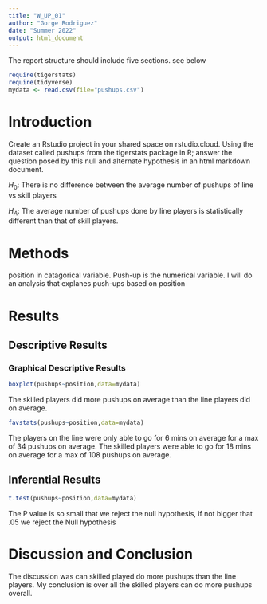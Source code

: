 ```yaml
---
title: "W_UP_01"
author: "Gorge Rodriguez"
date: "Summer 2022"
output: html_document
---
```




The report structure should include five sections.  see below



```r
require(tigerstats)
require(tidyverse)
mydata <- read.csv(file="pushups.csv")
```

# Introduction

<!--In this section you explain what you are trying to show. Where did the data come from? What is the research or other question you are trying to answer?!-->

Create an Rstudio project in your shared space on rstudio.cloud.  Using the dataset called pushups from the tigerstats package in R; answer the question posed by this null and alternate hypothesis in an html markdown document.

$H_0$: There is no difference between the average number of pushups of line vs skill players

$H_A$: The average number of pushups done by line players is statistically different than that of skill  players.

# Methods

<!--Decide on your methods: use "variable analysis" or other appropriate descriptors. Make sure to choose at least one graphical method and at least one numerical method.!-->
position in catagorical variable. Push-up is the numerical variable. I will do an analysis that explanes push-ups based on position


# Results

<!--Divide this section into two sub-sections: One for your descriptive results and one for your inferential results.!-->

## Descriptive Results

### Graphical Descriptive Results

<!--Graphical results here. Make sure to show your code. Provide appropriate labels for axes, giving units if possible, and provide a good title for the graph, too. Use the graphical results to describe the patterns if any that exist in the data as focused toward the research question!-->
```r
boxplot(pushups~position,data=mydata)
```

The skilled players did more pushups on average than the line players did on average.

<!--Numerical results go here. Use the numerical results to describe the patterns if any that exist in the data as focused toward the research question!-->
```r
favstats(pushups~position,data=mydata)
```
The players on the line were only able to go for 6 mins on average for a max of 34 pushups on average. The skilled players were able to go for 18 mins on average for a max of 108 pushups on average.

## Inferential Results
```r
t.test(pushups~position,data=mydata)
```
The P value is so small that we reject the null hypothesis, if not bigger that .05 we reject the Null hypothesis
<!--State hypothesis clearly. Make sure your discussion of the inferential test covers all the aspects that the test output produces, such as test statistic, p-value etc. Make a decision about the null hypothesis, explain the assumptions on which the selected test/procedure was based, and why the chosen procedure satisfys the assumptions and is appropriate to answer the research question!-->


# Discussion and Conclusion
The discussion was can skilled played do more pushups than the line players. My conclusion is over all the skilled players can do more pushups overall.
<!--Discussion and conclusion here. If you found a relationship be sure to consider whether the relationship occurs because one of the variavbles causes the other, or whether they perhasps are related for some other reason. Watch the chapter 6 videos from the GeorgeTown videos collection.!-->
